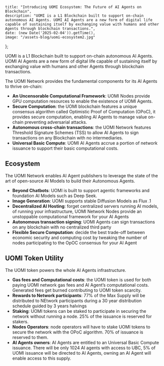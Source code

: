 	title: "Introducing UOMI Ecosystem: The Future of AI Agents on Blockchain",
    description: "UOMI is a L1 Blockchain built to support on-chain autonomous AI Agents. UOMI AI Agents are a new form of digital life capable of sustaining itself by exchanging value with humans and other Agents through blockchain transactions.",
	date: (new Date('2025-02-04')).getTime(),
    image: "/assets-blog/uomi-ecosystem2.jpg"
};

UOMI is a L1 Blockchain built to support on-chain autonomous AI Agents. UOMI AI Agents are a new form of digital life capable of sustaining itself by exchanging value with humans and other Agents through blockchain transactions.

The UOMI Network provides the fundamental components for its AI Agents to thrive on-chain:

- **An Uncensorable Computational Framework**: UOMI Nodes provide GPU computation resources to enable the existence of UOMI Agents.
- **Secure Computation**: the UOMI blockchain features a unique consensus algorithm called Optimistic Proof of Computation (OPoC), it provides secure computation, enabling AI Agents to manage value on-chain preventing adversarial attacks.
- **Autonomous cross-chain transactions**: the UOMI Network features Threshold Signature Schemes (TSS) to allow AI Agents to sign transactions on any Blockchain with no intermediaries.
- **Universal Basic Compute**: UOMI AI Agents accrue a portion of network issuance to support their basic computational costs.

## Ecosystem

The UOMI Network enables AI Agent publishers to leverage the state of the art of open-source AI Models to build their Autonomous Agents.

- **Beyond Chatbots**: UOMI is built to support agentic frameworks and foundation AI Models such as Deep Seek. 
- **Image Generation**: UOMI supports stable Diffusion Models as Flux .1
- **Decentralized AI Hosting**: forget centralized servers running AI models, of running your infrastructure, UOMI Network Nodes provide an unstoppable computational framework for your AI Agents 
- **Autonomous transaction signing**: UOMI Agents can sign transactions on any blockchain with no centralized third party
- **Flexible Secure Computation**: decide the best trade-off between economic security and computing cost by tweaking the number of nodes participating to the OpOC consensus for your AI Agent

## UOMI Token Utility

The UOMI token powers the whole AI Agents infrastructure.

- **Gas fees and Computational costs**: the UOMI token is used for both paying UOMI network gas fees and AI Agent’s computational costs. Generated fees get burned contributing to UOMI token scarcity.
- **Rewards to Network participants**: 77% of the Max Supply will be distributed to NEtwork participants during a 30 year distribution schedule guided by 3 years halvings
- **Staking**: UOMI tokens can be staked to participate in securing the network without running a node. 25% of the issuance is reserved for stakers.
- **Nodes Operators**: node operators will have to stake UOMI tokens to secure the network with the OPoC algorithm. 70% of issuance is reserved to them.
- **AI Agents owners**: AI Agents are entitled to an Universal Basic Compute issuance. There will be only 1024 AI agents with access to UBC, 5% of UOMI issuance will be directed to AI Agents, owning an AI Agent will enable access to this supply.